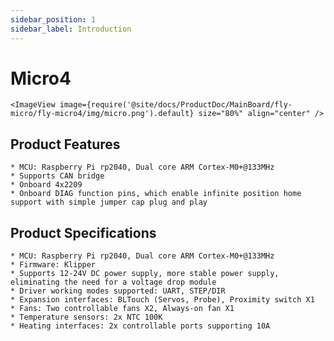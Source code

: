```yaml
---
sidebar_position: 1
sidebar_label: Introduction
---
```




# Micro4

    <ImageView image={require('@site/docs/ProductDoc/MainBoard/fly-micro/fly-micro4/img/micro.png').default} size="80%" align="center" />

## Product Features

    * MCU: Raspberry Pi rp2040, Dual core ARM Cortex-M0+@133MHz
    * Supports CAN bridge
    * Onboard 4x2209
    * Onboard DIAG function pins, which enable infinite position home support with simple jumper cap plug and play

## Product Specifications

    * MCU: Raspberry Pi rp2040, Dual core ARM Cortex-M0+@133MHz
    * Firmware: Klipper
    * Supports 12-24V DC power supply, more stable power supply, eliminating the need for a voltage drop module
    * Driver working modes supported: UART, STEP/DIR
    * Expansion interfaces: BLTouch (Servos, Probe), Proximity switch X1
    * Fans: Two controllable fans X2, Always-on fan X1
    * Temperature sensors: 2x NTC 100K
    * Heating interfaces: 2x controllable ports supporting 10A
